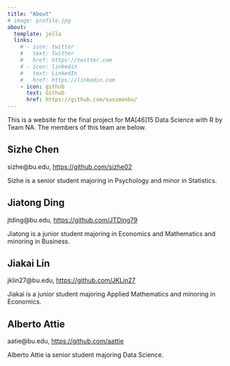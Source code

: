 ```yaml
---
title: "About"
# image: profile.jpg
about:
  template: jolla
  links:
    # - icon: twitter
    #   text: Twitter
    #   href: https://twitter.com
    # - icon: linkedin
    #   text: LinkedIn
    #   href: https://linkedin.com
    - icon: github
      text: Github
      href: https://github.com/sussmanbu/
---
```


This is a website for the final project for MA\[46\]15 Data Science with R by Team NA. The members of this team are below.

<!-- Please leave in the information below -->

## Sizhe Chen

sizhe\@bu.edu, <https://github.com/sizhe02>

Sizhe is a senior student majoring in Psychology and minor in Statistics.

## Jiatong Ding

jtding\@bu.edu, <https://github.com/JTDing79>

Jiatong is a junior student majoring in Economics and Mathematics and minoring in Business.

## Jiakai Lin

jklin27\@bu.edu, <https://github.com/JKLin27>

Jiakai is a junior student majoring Applied Mathematics and minoring in Economics.

## Alberto Attie

aatie\@bu.edu, <https://github.com/aattie>

Alberto Attie ia senior student majoring Data Science.
